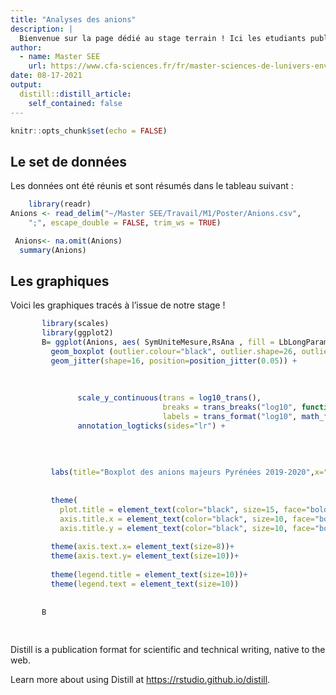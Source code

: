 ---
title: "Analyses des anions"
description: |
  Bienvenue sur la page dédié au stage terrain ! Ici les etudiants publient leurs études.
author:
  - name: Master SEE
    url: https://www.cfa-sciences.fr/fr/master-sciences-de-lunivers-environnement-ecologie-parcours-see
date: 08-17-2021
output:
  distill::distill_article:
    self_contained: false
---


```{r setup, include=FALSE}
knitr::opts_chunk$set(echo = FALSE)
```




## Le set de données

Les données ont été réunis et sont résumés dans le tableau suivant :

```{r resumé, echo=FALSE, warning = FALSE, message = FALSE}

  
    library(readr)
Anions <- read_delim("~/Master SEE/Travail/M1/Poster/Anions.csv", 
    ";", escape_double = FALSE, trim_ws = TRUE)

 Anions<- na.omit(Anions)
  summary(Anions)

```

## Les graphiques 

Voici les graphiques tracés à l'issue de notre stage !

```{r Anions, echo=FALSE, warning = FALSE, message = FALSE}


       library(scales)
       library(ggplot2)
       B= ggplot(Anions, aes( SymUniteMesure,RsAna , fill = LbLongParametre)) +
         geom_boxplot (outlier.colour="black", outlier.shape=26, outlier.size=20, notch=FALSE)+   
         geom_jitter(shape=16, position=position_jitter(0.05)) + 
               
            
               
               scale_y_continuous(trans = log10_trans(),
                                  breaks = trans_breaks("log10", function(x) 10^x),
                                  labels = trans_format("log10", math_format(10^.x)))+
               annotation_logticks(sides="lr") +
               
        
               
         
         labs(title="Boxplot des anions majeurs Pyrénées 2019-2020",x="", y = "Concentration")+
         
         
         theme(
           plot.title = element_text(color="black", size=15, face="bold.italic"),
           axis.title.x = element_text(color="black", size=10, face="bold"),
           axis.title.y = element_text(color="black", size=10, face="bold"))+
         
         theme(axis.text.x= element_text(size=8))+
         theme(axis.text.y= element_text(size=10))+
         
         theme(legend.title = element_text(size=10))+
         theme(legend.text = element_text(size=10))
       
       
       B 
       
       
```
Distill is a publication format for scientific and technical writing, native to the web.

Learn more about using Distill at <https://rstudio.github.io/distill>.


